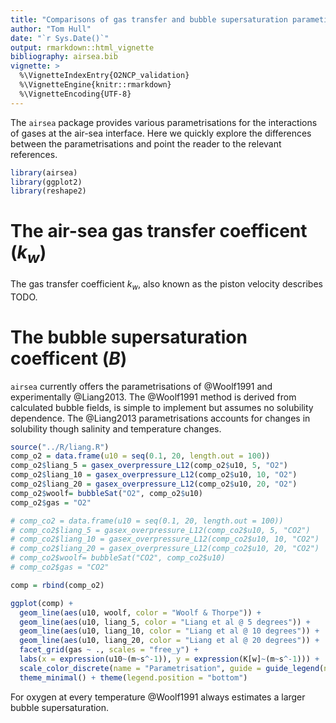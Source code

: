 ```yaml
---
title: "Comparisons of gas transfer and bubble supersaturation parametisations"
author: "Tom Hull"
date: "`r Sys.Date()`"
output: rmarkdown::html_vignette
bibliography: airsea.bib
vignette: >
  %\VignetteIndexEntry{O2NCP_validation}
  %\VignetteEngine{knitr::rmarkdown}
  %\VignetteEncoding{UTF-8}
---
```


The `airsea` package provides various parametrisations for the interactions of gases at the air-sea interface.
Here we quickly explore the differences between the parametrisations and point the reader to the relevant references.

```r
library(airsea)
library(ggplot2)
library(reshape2)
```

# The air-sea gas transfer coefficent ($k_w$)

The gas transfer coefficient $k_w$, also known as the piston velocity describes TODO.

# The bubble supersaturation coefficent ($B$)

`airsea` currently offers the parametrisations of @Woolf1991 and experimentally @Liang2013.
The @Woolf1991 method is derived from calculated bubble fields, is simple to implement but assumes no solubility dependence.
The @Liang2013 parametrisations accounts for changes in solubility though salinity and temperature changes.

```r
source("../R/liang.R")
comp_o2 = data.frame(u10 = seq(0.1, 20, length.out = 100))
comp_o2$liang_5 = gasex_overpressure_L12(comp_o2$u10, 5, "O2")
comp_o2$liang_10 = gasex_overpressure_L12(comp_o2$u10, 10, "O2")
comp_o2$liang_20 = gasex_overpressure_L12(comp_o2$u10, 20, "O2")
comp_o2$woolf= bubbleSat("O2", comp_o2$u10)
comp_o2$gas = "O2"

# comp_co2 = data.frame(u10 = seq(0.1, 20, length.out = 100))
# comp_co2$liang_5 = gasex_overpressure_L12(comp_co2$u10, 5, "CO2")
# comp_co2$liang_10 = gasex_overpressure_L12(comp_co2$u10, 10, "CO2")
# comp_co2$liang_20 = gasex_overpressure_L12(comp_co2$u10, 20, "CO2")
# comp_co2$woolf= bubbleSat("CO2", comp_co2$u10)
# comp_co2$gas = "CO2"

comp = rbind(comp_o2)
```
```r

ggplot(comp) +
  geom_line(aes(u10, woolf, color = "Woolf & Thorpe")) +
  geom_line(aes(u10, liang_5, color = "Liang et al @ 5 degrees")) +
  geom_line(aes(u10, liang_10, color = "Liang et al @ 10 degrees")) +
  geom_line(aes(u10, liang_20, color = "Liang et al @ 20 degrees")) +
  facet_grid(gas ~ ., scales = "free_y") +
  labs(x = expression(u10~(m~s^-1)), y = expression(K[w]~(m~s^-1))) +
  scale_color_discrete(name = "Parametrisation", guide = guide_legend(nrow = 2)) +
  theme_minimal() + theme(legend.position = "bottom")
```

For oxygen at every temperature @Woolf1991 always estimates a larger bubble supersaturation.



